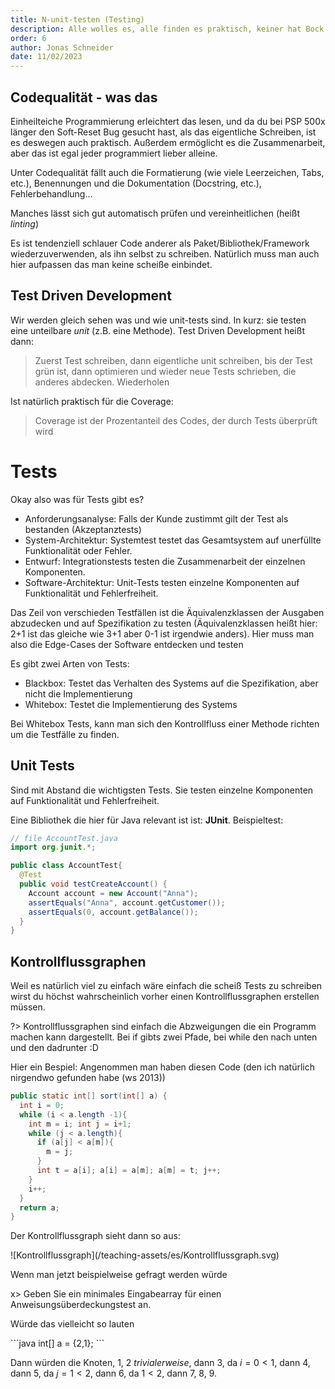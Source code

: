 ```yaml
---
title: N-unit-testen (Testing)
description: Alle wolles es, alle finden es praktisch, keiner hat Bock drauf => Unit Tests
order: 6
author: Jonas Schneider
date: 11/02/2023
---
```


## Codequalität - was das

Einheilteiche Programmierung erleichtert das lesen, und da du bei PSP 500x länger den Soft-Reset Bug gesucht hast, als das eigentliche Schreiben, ist es deswegen auch praktisch. 
Außerdem ermöglicht es die Zusammenarbeit, aber das ist egal jeder programmiert lieber alleine.

Unter Codequalität fällt auch die Formatierung (wie viele Leerzeichen, Tabs, etc.), Benennungen und die Dokumentation (Docstring, etc.), Fehlerbehandlung...

Manches lässt sich gut automatisch prüfen und vereinheitlichen (heißt *linting*)

Es ist tendenziell schlauer Code anderer als Paket/Bibliothek/Framework wiederzuverwenden, als ihn selbst zu schreiben. Natürlich muss man auch hier aufpassen das man keine scheiße einbindet.

## Test Driven Development

Wir werden gleich sehen was und wie unit-tests sind. In kurz: sie testen eine unteilbare *unit* (z.B. eine Methode).
Test Driven Development heißt dann:

> Zuerst Test schreiben, dann eigentliche unit schreiben, bis der Test grün ist, dann optimieren und wieder neue Tests schrieben, die anderes abdecken. Wiederholen

Ist natürlich praktisch für die Coverage:

> Coverage ist der Prozentanteil des Codes, der durch Tests überprüft wird

# Tests

Okay also was für Tests gibt es? 
- Anforderungsanalyse: Falls der Kunde zustimmt gilt der Test als bestanden (Akzeptanztests)
- System-Architektur: Systemtest testet das Gesamtsystem auf unerfüllte Funktionalität oder Fehler.
- Entwurf: Integrationstests testen die Zusammenarbeit der einzelnen Komponenten.
- Software-Architektur: Unit-Tests testen einzelne Komponenten auf Funktionalität und Fehlerfreiheit.

Das Zeil von verschieden Testfällen ist die Äquivalenzklassen der Ausgaben abzudecken und auf Spezifikation zu testen 
(Äquivalenzklassen heißt hier: 2+1 ist das gleiche wie 3+1 aber 0-1 ist irgendwie anders). Hier muss man also die Edge-Cases der Software entdecken und testen

Es gibt zwei Arten von Tests:
- Blackbox: Testet das Verhalten des Systems auf die Spezifikation, aber nicht die Implementierung
- Whitebox: Testet die Implementierung des Systems

Bei Whitebox Tests, kann man sich den Kontrollfluss einer Methode richten um die Testfälle zu finden.

## Unit Tests
Sind mit Abstand die wichtigsten Tests. Sie testen einzelne Komponenten auf Funktionalität und Fehlerfreiheit.

Eine Bibliothek die hier für Java relevant ist ist: **JUnit**. Beispieltest:

```java
// file AccountTest.java
import org.junit.*;

public class AccountTest{
  @Test
  public void testCreateAccount() {
    Account account = new Account("Anna");
    assertEquals("Anna", account.getCustomer());
    assertEquals(0, account.getBalance());
  }
}
```

## Kontrollflussgraphen

Weil es natürlich viel zu einfach wäre einfach die scheiß Tests zu schreiben wirst du höchst wahrscheinlich vorher einen Kontrollflussgraphen erstellen müssen.

?> Kontrollflussgraphen sind einfach die Abzweigungen die ein Programm machen kann dargestellt. Bei if gibts zwei Pfade, bei while den nach unten und den dadrunter :D

Hier ein Bespiel: Angenommen man haben diesen Code (den ich natürlich nirgendwo gefunden habe (ws 2013))

```java
public static int[] sort(int[] a) {
  int i = 0;
  while (i < a.length -1){
    int m = i; int j = i+1;
    while (j < a.length){
      if (a[j] < a[m]){
        m = j;
      }
      int t = a[i]; a[i] = a[m]; a[m] = t; j++;
    }
    i++;
  }
  return a;
}
```

Der Kontrollflussgraph sieht dann so aus:

<Spoiler blur="16">
  <div className="center">
    ![Kontrollflussgraph](/teaching-assets/es/Kontrollflussgraph.svg)
  </div>
</Spoiler>

Wenn man jetzt beispielweise gefragt werden würde

x> Geben Sie ein minimales Eingabearray für einen Anweisungsüberdeckungstest an.

Würde das vielleicht so lauten

<Spoiler>
  ```java
  int[] a = {2,1};
  ```

  Dann würden die Knoten, 1, 2 *trivialerweise*, dann 3, da $i=0 < 1$, dann 4, dann 5, da $j=1 < 2$, dann 6, da $1 < 2$, dann 7, 8, 9.
  
</Spoiler>